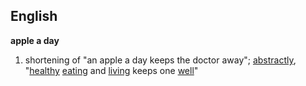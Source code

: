 == English ==
{{idiom2}}
'''apple a day'''
# shortening of "an apple a day keeps the doctor away"; [[abstractly]], "[[healthy]] [[eating]] and [[living]] keeps one [[well]]"